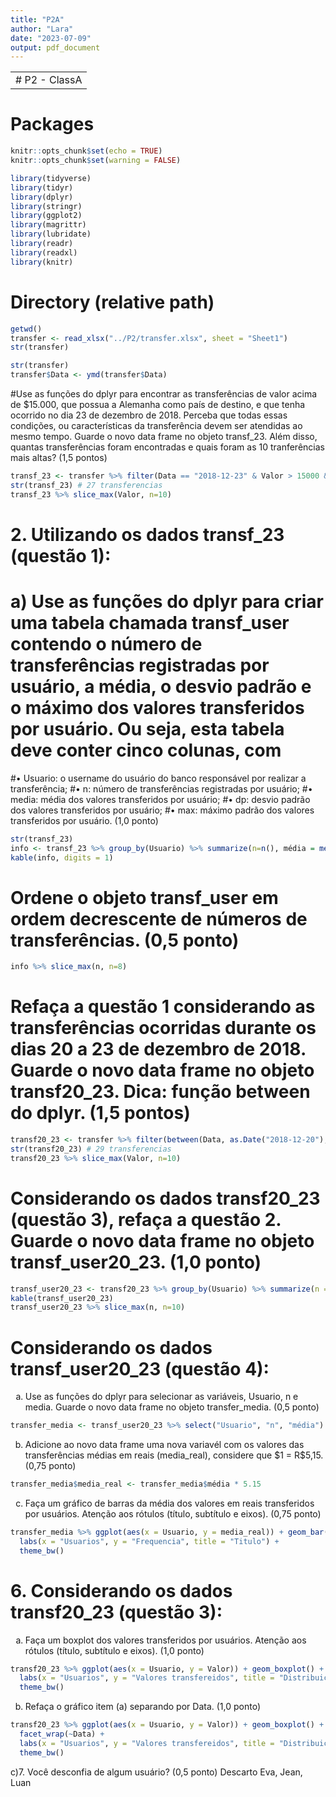 ```yaml
---
title: "P2A"
author: "Lara"
date: "2023-07-09"
output: pdf_document
---
```


-----------------------------------------------------------------------------------------------
# P2 - ClassA
-----------------------------------------------------------------------------------------------
# Packages
```r
knitr::opts_chunk$set(echo = TRUE)
knitr::opts_chunk$set(warning = FALSE)

library(tidyverse)
library(tidyr)
library(dplyr)
library(stringr)
library(ggplot2)
library(magrittr)
library(lubridate)
library(readr)
library(readxl)
library(knitr)
```

# Directory (relative path)
```r
getwd()
transfer <- read_xlsx("../P2/transfer.xlsx", sheet = "Sheet1")
str(transfer)
```

```r
str(transfer)
transfer$Data <- ymd(transfer$Data)
```
#Use as funções do dplyr para encontrar as transferências de valor acima de $15.000, que possua a Alemanha como país de destino, e que tenha ocorrido no dia 23 de dezembro de 2018. Perceba que todas essas condições, ou características da transferência devem ser atendidas ao mesmo tempo. Guarde o novo data frame no objeto transf_23. Além disso, quantas transferências foram encontradas e quais foram as 10 tranferências mais altas? (1,5 pontos)
```r
transf_23 <- transfer %>% filter(Data == "2018-12-23" & Valor > 15000 & Pais == "Alemanha")
str(transf_23) # 27 transferencias
transf_23 %>% slice_max(Valor, n=10)
```
# 2. Utilizando os dados transf_23 (questão 1):
# a) Use as funções do dplyr para criar uma tabela chamada transf_user contendo o número de transferências registradas por usuário, a média, o desvio padrão e o máximo dos valores transferidos por usuário. Ou seja, esta tabela deve conter cinco colunas, com
#• Usuario: o username do usuário do banco responsável por realizar a transferência; 
#• n: número de transferências registradas por usuário;
#• media: média dos valores transferidos por usuário;
#• dp: desvio padrão dos valores transferidos por usuário;
#• max: máximo padrão dos valores transferidos por usuário. (1,0 ponto)

```r
str(transf_23)
info <- transf_23 %>% group_by(Usuario) %>% summarize(n=n(), média = mean(Valor), desvio = sd(Valor), maximo = max(Valor))
kable(info, digits = 1)
```

# Ordene o objeto transf_user em ordem decrescente de números de transferências. (0,5 ponto)
```r
info %>% slice_max(n, n=8)
```

# Refaça a questão 1 considerando as transferências ocorridas durante os dias 20 a 23 de dezembro de 2018. Guarde o novo data frame no objeto transf20_23. Dica: função between do dplyr. (1,5 pontos)
```r
transf20_23 <- transfer %>% filter(between(Data, as.Date("2018-12-20"),as.Date("2018-12-23")) & Valor > 15000 & Pais == "Alemanha")
str(transf20_23) # 29 transferencias
transf20_23 %>% slice_max(Valor, n=10)
```
# Considerando os dados transf20_23 (questão 3), refaça a questão 2. Guarde o novo data frame no objeto transf_user20_23. (1,0 ponto)
```r
transf_user20_23 <- transf20_23 %>% group_by(Usuario) %>% summarize(n = n(), média = mean(Valor), desvio = sd(Valor), maximo = max(Valor))
kable(transf_user20_23)
transf_user20_23 %>% slice_max(n, n=10)
```
# Considerando os dados transf_user20_23 (questão 4):
a) Use as funções do dplyr para selecionar as variáveis, Usuario, n e media. Guarde o novo data
frame no objeto transfer_media. (0,5 ponto)
```r
transfer_media <- transf_user20_23 %>% select("Usuario", "n", "média")

```
b) Adicione ao novo data frame uma nova variavél com os valores das transferências médias em reais (media_real), considere que $1 = R$5,15. (0,75 ponto)
```r
transfer_media$media_real <- transfer_media$média * 5.15
```
c) Faça um gráfico de barras da média dos valores em reais transferidos por usuários. Atenção aos rótulos (título, subtítulo e eixos). (0,75 ponto)
```r
transfer_media %>% ggplot(aes(x = Usuario, y = media_real)) + geom_bar(stat = "identity") +
  labs(x = "Usuarios", y = "Frequencia", title = "Titulo") +
  theme_bw()
```
# 6. Considerando os dados transf20_23 (questão 3):
a) Faça um boxplot dos valores transferidos por usuários. Atenção aos rótulos (título, subtítulo e
eixos). (1,0 ponto)
```r
transf20_23 %>% ggplot(aes(x = Usuario, y = Valor)) + geom_boxplot() +
  labs(x = "Usuarios", y = "Valores transfereidos", title = "Distribuicao", subtitle = ".") +
  theme_bw()
```

b) Refaça o gráfico item (a) separando por Data. (1,0 ponto)
```r
transf20_23 %>% ggplot(aes(x = Usuario, y = Valor)) + geom_boxplot() +
  facet_wrap(~Data) +
  labs(x = "Usuarios", y = "Valores transfereidos", title = "Distribuicao", subtitle = ".") +
  theme_bw()
```

c)7. Você desconfia de algum usuário? (0,5 ponto)
Descarto Eva, Jean, Luan





